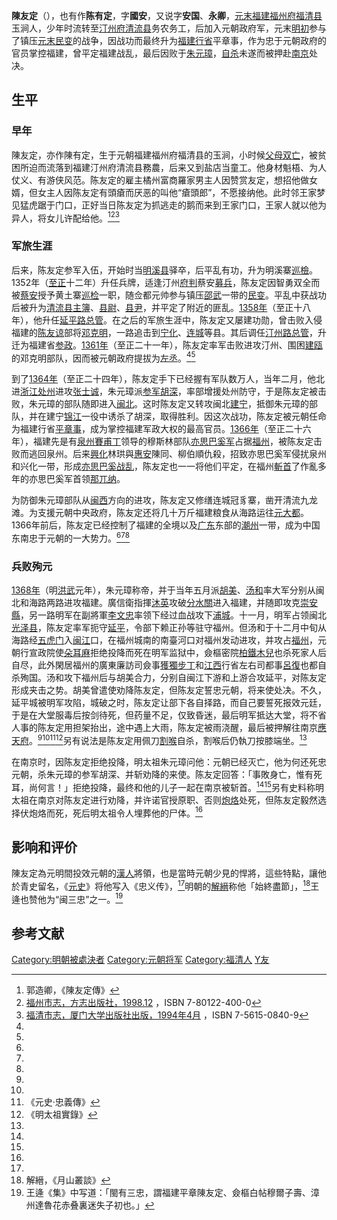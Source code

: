 {{Infobox Biography
| subject_name   = 陳友定
| image_name     = 
| image_size     = 
| image_caption  = 
| date_of_birth  = 不详
| place_of_birth = [[元朝|元朝]][[福建|福建]][[福州府|福州府]][[福清县|福清县]]玉涧
| date_of_death  = 1368年
| place_of_death = [[明朝|明朝]][[應天府|應天府]][[南京|南京]]
| occupation     = 元朝官员
}}

'''陳友定'''（{{bd|？||1368年|catIdx=C陳}}），也有作'''陈有定'''，字'''國安'''，又说字'''安国'''、'''永卿'''，[[元末|元末]][[福建|福建]][[福州府|福州府]][[福清县|福清县]]玉涧人，少年时流转至[[汀州府|汀州府]][[清流县|清流县]]务农务工，后加入元朝政府军，元末[[明初|明初]]参与了镇压[[元末民变|元末民变]]的战争，因战功而最终升为[[福建等处行中书省|福建行省]]平章事，作为忠于元朝政府的官员掌控福建，曾平定福建战乱，最后因败于[[朱元璋|朱元璋]]，[[自杀|自杀]]未遂而被押赴[[南京|南京]]处决。

== 生平 ==
=== 早年 ===
陳友定，亦作陳有定，生于元朝福建福州府福清县的玉涧，小时候[[孤兒|父母双亡]]，被贫困所迫而流落到福建汀州府清流县務農，后来又到盐店当童工。他身材魁梧、为人仗义、有游侠风范。陈友定的雇主橘州富商羅家男主人因赞赏友定，想招他做女婿，但女主人因陈友定有頭瘡而厌恶的叫他“瘡頭郎”，不愿接纳他。此时邻王家梦见猛虎踞于门口，正好当日陈友定为抓逃走的鹅而来到王家门口，王家人就以他为异人，将女儿许配给他。<ref name="《陳友定傳》">郭造卿，《陳友定傳》</ref><ref name="福州市志">[http://www.fzdqw.com/ShowBook.asp?BookType=%B8%A3%D6%DD%CA%D0_%B8%A3%D6%DD%CA%D0%D6%BE&Bookno=813 福州市志，方志出版社，1998.12] {{Wayback|url=http://www.fzdqw.com/ShowBook.asp?BookType=%B8%A3%D6%DD%CA%D0_%B8%A3%D6%DD%CA%D0%D6%BE&Bookno=813 |date=20140714194748 }}，ISBN 7-80122-400-0</ref><ref name="福清市志">[http://www.fzdqw.com/ShowBook.asp?BookType=%B8%A3%D6%DD%CA%D0_(%CF%D8)%CA%D0%C7%F8%D6%BE&Bookno=1100 福清市志，厦门大学出版社出版，1994年4月] {{Wayback|url=http://www.fzdqw.com/ShowBook.asp?BookType=%B8%A3%D6%DD%CA%D0_(%CF%D8)%CA%D0%C7%F8%D6%BE&Bookno=1100 |date=20160304104604 }}，ISBN 7-5615-0840-9</ref>

=== 军旅生涯 ===
后来，陈友定参军入伍，开始时当[[明溪县|明溪县]]驿卒，后平乱有功，升为明溪寨[[巡檢|巡檢]]。1352年（[[至正|至正]]十二年）升任兵牌，适逢汀州[[府判|府判]]蔡安[[募兵|募兵]]，陈友定因智勇双全而被[[蔡安|蔡安]]授予黄土寨[[巡检|巡检]]一职，随佥都元帅参与镇压[[邵武|邵武]]一带的[[民变|民变]]。平乱中获战功后被升为[[清流县|清流县]][[主簿|主簿]]、[[县尉|县尉]]、[[县尹|县尹]]，并平定了附近的匪乱。[[1358年|1358年]]（至正十八年），他升任[[延平路|延平路]][[总管|总管]]。在之后的军旅生涯中，陈友定又屡建功勋，曾击败入侵福建的[[陈友谅|陈友谅]]部将[[邓克明|邓克明]]，一路追击到[[宁化|宁化]]、[[连城|连城]]等县。其后调任[[汀州路|汀州路]][[总管|总管]]，升迁为福建省[[参政|参政]]。[[1361年|1361年]]（至正二十一年），陈友定率军击败进攻汀州、围困[[建瓯|建瓯]]的邓克明部队，因而被元朝政府提拔为[[左丞|左丞]]。<ref name="《陳友定傳》"/><ref name="福州市志"/>

到了[[1364年|1364年]]（至正二十四年），陈友定手下已经握有军队数万人，当年二月，他北进[[浙江|浙江]][[处州|处州]]进攻[[张士诚|张士诚]]，朱元璋派[[参军|参军]][[胡深_(明朝將領)|胡深]]，率部增援处州防守，于是陈友定被击败，朱元璋的部队随即进入[[闽北|闽北]]。这时陈友定又转攻闽北[[建宁|建宁]]，抵御朱元璋的部队，并在建宁[[锦江|锦江]]一役中诱杀了胡深，取得胜利。因这次战功，陈友定被元朝任命为福建行省[[平章事|平章事]]，成为掌控福建军政大权的最高官员。[[1366年|1366年]]（至正二十六年），福建先是有[[泉州|泉州]][[賽甫丁|賽甫丁]]领导的穆斯林部队[[亦思巴奚军|亦思巴奚军]]占据[[福州|福州]]，被陈友定击败而逃回泉州。后来[[兴化县_(福建)|興化]]林珙與[[惠安|惠安]]陳同、柳伯順仇殺，招致亦思巴奚军侵扰泉州和兴化一带，形成[[亦思巴奚战乱|亦思巴奚战乱]]，陈友定也一一将他们平定，在福州[[斬首|斬首]]了作亂多年的亦思巴奚军首领[[那兀纳|那兀纳]]。

为防御朱元璋部队从[[闽西|闽西]]方向的进攻，陈友定又修缮连城冠豸寨，凿开清流九龙滩。为支援元朝中央政府，陈友定还将几十万斤福建粮食从海路运往[[元大都|元大都]]。1366年前后，陈友定已经控制了福建的全境以及[[广东|广东]]东部的[[潮州|潮州]]一带，成为中国东南忠于元朝的一大势力。<ref name="《陳友定傳》"/><ref name="福州市志"/><ref name="福清市志"/>

=== 兵败殉元 ===
[[1368年|1368年]]（明[[洪武|洪武]]元年），朱元璋称帝，并于当年五月派[[胡美_(明朝)|胡美]]、[[汤和|汤和]]率大军分别从闽北和海路两路进攻福建。廣信衛指揮[[沐英|沐英]]攻破[[分水關|分水關]]进入福建，并随即攻克[[崇安縣|崇安縣]]，另一路明军在副將軍[[李文忠_(明朝)|李文忠]]率领下经过血战攻下[[浦城|浦城]]。十一月，明军占领闽北[[光泽县|光泽县]]，陈友定率军扼守[[延平區|延平]]，令部下赖正孙等驻守福州。但汤和于十二月中旬从海路经[[五虎门|五虎门]]入[[闽江|闽江]]口，在福州城南的南臺河口对福州发动进攻，并攻占[[福州|福州]]，元朝行宣政院使[[朵耳麻|朵耳麻]]拒绝投降而死在明军监狱中，僉樞密院[[柏鐵木兒|柏鐵木兒]]也杀死家人后自尽，此外閑居福州的廣東廉訪司僉事[[獲獨步丁|獲獨步丁]]和[[江西|江西]]行省左右司都事[[呂復|呂復]]也都自杀殉国。汤和攻下福州后与胡美合力，分别自闽江下游和上游合攻延平，对陈友定形成夹击之势。胡美曾遣使劝降陈友定，但陈友定誓忠元朝，将来使处决。不久，延平城被明军攻陷，城破之时，陈友定让部下各自择路，而自己要誓死报效元廷，于是在大堂服毒后按剑待死，但药量不足，仅致昏迷，最后明军抵达大堂，将不省人事的陈友定用担架抬出，途中遇上大雨，陈友定被雨浇醒，最后被押解往南京[[應天府|應天府]]。<ref name="福州市志"/><ref name="福清市志"/><ref name="《元史·忠義傳》">《元史·忠義傳》</ref><ref name="《明太祖實錄》">《明太祖實錄》</ref>另有说法是陈友定用佩刀[[割喉|割喉]]自杀，割喉后仍執刀按膝端坐。<ref name="《元史·忠義傳》"/>

在南京时，因陈友定拒绝投降，明太祖朱元璋问他：元朝已经灭亡，他为何还死忠元朝，杀朱元璋的参军胡深、并斩劝降的来使。陈友定回答：「事敗身亡，惟有死耳，尚何言！」拒绝投降，最终和他的儿子一起在南京被斩首。<ref name="福清市志"/><ref name="《明太祖實錄》"/>另有史料称明太祖在南京对陈友定进行劝降，并许诺官授原职、否则[[炮烙|炮烙]]处死，但陈友定毅然选择伏炮烙而死，死后明太祖令人埋葬他的尸体。<ref name="《陳友定傳》"/>

== 影响和评价 ==
陳友定為元明間投效元朝的[[漢人|漢人]]將領，也是當時元朝少見的悍將，這些特點，讓他於青史留名，《[[元史|元史]]》将他写入《忠义传》，<ref name="《元史·忠義傳》"/>明朝的[[解縉|解縉]]称他「始終盡節」，<ref name="《月山叢談》">解縉，《月山叢談》</ref>王逄也赞他为“闽三忠”之一。<ref>王逄《集》中写道：「閩有三忠，謂福建平章陳友定、僉樞白帖穆爾子壽、漳州達魯花赤叠裏迷失子初也。」</ref>

== 参考文献 ==
<div class="references-small">
<references />
</div>

{{DEFAULTSORT:Chen陳}}
[[Category:明朝被處決者|Category:明朝被處決者]]
[[Category:元朝将军|Category:元朝将军]]
[[Category:福清人|Category:福清人]]
[[Category:陳姓|Y友]]
